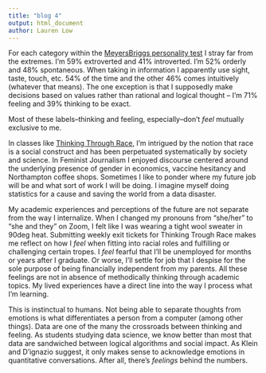 ```yaml
---
title: "blog 4"
output: html_document
author: Lauren Low
---
```


For each category within the [MeyersBriggs personality test](https://www.16personalities.com/) I stray far from the extremes.  I’m 59% extroverted and 41% introverted.  I’m 52% orderly and 48% spontaneous.  When taking in information I apparently use sight, taste, touch, etc. 54% of the time and the other 46% comes intuitively (whatever that means).  The one exception is that I supposedly make decisions based on values rather than rational and logical thought – I’m 71% feeling and 39% thinking to be exact.  

Most of these labels–thinking and feeling, especially–don’t *feel* mutually exclusive to me.  

In classes like [Thinking Through Race](https://sophia.smith.edu/idp102-sp21/), I’m intrigued by the notion that race is a social construct and has been perpetuated systematically by society and science.  In Feminist Journalism I enjoyed discourse centered around the underlying presence of gender in economics, vaccine hesitancy and Northampton coffee shops.  Sometimes I like to ponder where my future job will be and what sort of work I will be doing.  I imagine myself doing statistics for a cause and saving the world from a data disaster.

My academic experiences and perceptions of the future are not separate from the way I internalize.  When I changed my pronouns from “she/her” to “she and they” on Zoom, I felt like I was wearing a tight wool sweater in 90deg heat.  Submitting weekly exit tickets for Thinking Trough Race makes me reflect on how I *feel* when fitting into racial roles and fulfilling or challenging certain tropes.  I *feel* fearful that I’ll be unemployed for months or years after I graduate.  Or worse, I’ll settle for job that I despise for the sole purpose of being financially independent from my parents.  All these feelings are not in absence of methodically thinking through academic topics.  My lived experiences have a direct line into the way I process what I’m learning.  

This is instinctual to humans.  Not being able to separate thoughts from emotions is what differentiates a person from a computer (among other things).  Data are one of the many the crossroads between thinking and feeling.  As students studying data science, we know better than most that data are sandwiched between logical algorithms and social impact.  As Klein and D’ignazio suggest, it only makes sense to acknowledge emotions in quantitative conversations.  After all, there’s *feelings* behind the numbers. 
